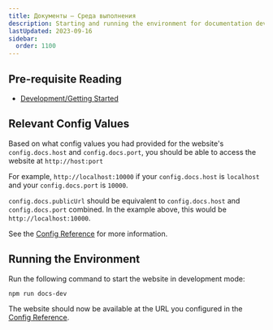 ```yaml
---
title: Документы – Среда выполнения
description: Starting and running the environment for documentation development.
lastUpdated: 2023-09-16
sidebar:
  order: 1100
---
```


## Pre-requisite Reading

*   [Development/Getting Started](../../..)

## Relevant Config Values

Based on what config values you had provided for the website's `config.docs.host` and `config.docs.port`, you should be able to access the website at `http://host:port`

For example, `http://localhost:10000` if your `config.docs.host` is `localhost` and your `config.docs.port` is `10000`.

`config.docs.publicUrl` should be equivalent to `config.docs.host` and `config.docs.port` combined. In the example above, this would be `http://localhost:10000`.

See the [Config Reference](../../../misc/reference/config) for more information.

## Running the Environment

Run the following command to start the website in development mode:

```bash
npm run docs-dev
```

The website should now be available at the URL you configured in the [Config Reference](../../../misc/reference/config).
